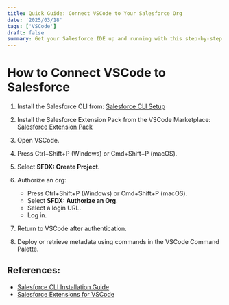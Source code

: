 ```yaml
---
title: Quick Guide: Connect VSCode to Your Salesforce Org
date: '2025/03/18'
tags: ['VSCode']
draft: false
summary: Get your Salesforce IDE up and running with this step-by-step guide.
---
```

# How to Connect VSCode to Salesforce

1. Install the Salesforce CLI from: [Salesforce CLI Setup](https://developer.salesforce.com/docs/atlas.en-us.sfdx_setup.meta/sfdx_setup/sfdx_setup_install_cli.htm)

2. Install the Salesforce Extension Pack from the VSCode Marketplace: [Salesforce Extension Pack](https://developer.salesforce.com/tools/vscode/en/getting-started/install)  

3. Open VSCode.

4. Press Ctrl+Shift+P (Windows) or Cmd+Shift+P (macOS).

5. Select **SFDX: Create Project**.

6. Authorize an org:  
   - Press Ctrl+Shift+P (Windows) or Cmd+Shift+P (macOS).  
   - Select **SFDX: Authorize an Org**.  
   - Select a login URL.  
   - Log in.

7. Return to VSCode after authentication.

8. Deploy or retrieve metadata using commands in the VSCode Command Palette.

## References:  
- [Salesforce CLI Installation Guide](https://developer.salesforce.com/docs/atlas.en-us.sfdx_setup.meta/sfdx_setup/sfdx_setup_install_cli.htm)  
- [Salesforce Extensions for VSCode](https://developer.salesforce.com/tools/vscode/en/getting-started/install)
